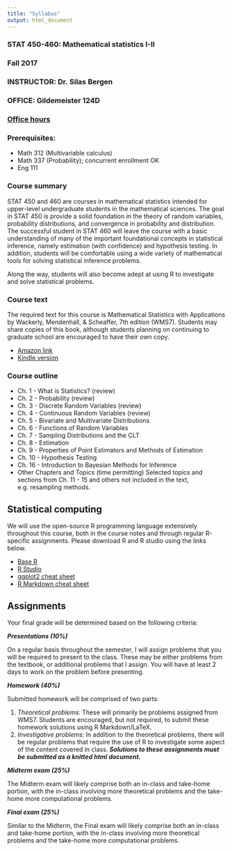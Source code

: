 ```yaml
---
title: "Syllabus"
output: html_document
---
```


### STAT 450-460: Mathematical statistics I-II
### Fall 2017
### INSTRUCTOR: Dr. Silas Bergen
### OFFICE: Gildemeister 124D
### [Office hours](Schedule.html)



### Prerequisites:
  * Math 312 (Multivariable calculus)
  * Math 337 (Probability); concurrent enrollment OK
  * Eng 111

### Course summary

STAT 450 and 460 are courses in mathematical statistics intended for upper-level undergraduate students in the mathematical sciences. The goal in STAT 450 is provide a solid foundation in the theory of random variables, probability distributions, and convergence in probability and distribution. The successful student in STAT 460 will leave the course with a basic understanding of many of the important foundational concepts in statistical inference, namely estimation (with confidence) and hypothesis testing. In addition, students will be comfortable using a wide variety of mathematical tools for solving statistical inference problems. 

Along the way, students will also become adept at using R to investigate and solve statistical problems.  

### Course text

The required text for this course is Mathematical Statistics with Applications by Wackerly, Mendenhall, & Scheaffer, 7th edition (WMS7).  Students may share copies of this book, although students planning on continuing to graduate school are encouraged to have their own copy.  

* [Amazon link](https://www.amazon.com/Mathematical-Statistics-Applications-Dennis-Wackerly/dp/0495110817/ref=sr_1_1?ie=UTF8&qid=1471463588&sr=8-1&keywords=mathematical+statistics+wackerly)
* [Kindle version](http://web.csulb.edu/~okoroste/wackerly.pdf)


###  Course outline 

 * Ch. 1 - What is Statistics? (review)
 * Ch. 2 - Probability (review)
 * Ch. 3 - Discrete Random Variables (review)
 * Ch. 4 - Continuous Random Variables (review)
 * Ch. 5 - Bivariate and Multivariate Distributions 	
 * Ch. 6 - Functions of Random Variables 	
 * Ch. 7 - Sampling Distributions and the CLT 	
 * Ch. 8 - Estimation 	
 * Ch. 9 - Properties of Point Estimators and Methods of Estimation 	
 * Ch. 10 - Hypothesis Testing 	
 * Ch. 16 - Introduction to Bayesian Methods for Inference
 * Other Chapters and Topics (time permitting) 	Selected topics and sections from Ch. 11 - 15 and others not included in the text, e.g. resampling methods.
 
##  Statistical computing

We will use the open-source R programming language extensively throughout this course, both in the course notes and through regular R-specific assignments.   Please download R and R studio using the links below.

  * [Base R](https://cran.r-project.org/)
  * [R Studio](https://www.rstudio.com/home/)
  * [ggplot2 cheat sheet](https://www.rstudio.com/wp-content/uploads/2015/03/ggplot2-cheatsheet.pdf)  
  * [R Markdown cheat sheet](https://www.rstudio.com/wp-content/uploads/2015/02/rmarkdown-cheatsheet.pdf)

## Assignments

Your final grade will be determined based on the following criteria:

***Presentations (10%)*** 

On a regular basis throughout the semester, I will assign problems that you will be required to present to the class.  These may be either problems from the textbook, or additional problems that I assign.  You will have at least 2 days to work on the problem before presenting.

***Homework (40%)***

Submitted homework will be comprised of two parts:

  1. *Theoretical problems:* These will primarily be problems assigned from WMS7.  Students are encouraged, but not required, to submit these homework solutions using R Markdown/LaTeX.   
  2. *Investigative problems:* In addition to the theoretical problems, there will be regular problems that require the use of R to investigate some aspect of the content covered in class.  ***Solutions to these assignments must be submitted as a knitted html document.*** 


***Midterm exam (25%)***

The Midterm exam will likely comprise both an in-class and take-home portion, with the in-class involving more theoretical problems and the take-home more computational problems.  

***Final exam (25%)***

Similar to the Midterm, the Final exam will likely comprise both an in-class and take-home portion, with the in-class involving more theoretical problems and the take-home more computational problems.  
